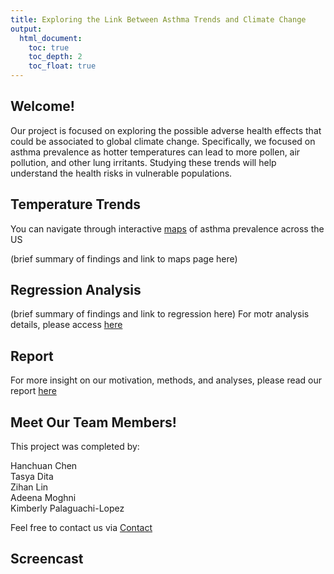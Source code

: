 ```yaml
---
title: Exploring the Link Between Asthma Trends and Climate Change
output: 
  html_document:
    toc: true
    toc_depth: 2
    toc_float: true
---
```


## Welcome!

Our project is focused on exploring the possible adverse health effects that could be associated to global climate change.  Specifically, we focused on asthma prevalence as hotter temperatures can lead to more pollen, air pollution, and other lung irritants. Studying these trends will help understand the health risks in vulnerable populations.


## Temperature Trends

You can navigate through interactive [maps](https://klopez67.shinyapps.io/final_draft/) of asthma prevalence across the US

(brief summary of findings and link to maps page here)

## Regression Analysis

(brief summary of findings and link to regression here) For motr analysis details, please access [here](regression.html)

## Report

For more insight on our motivation, methods, and analyses, please read our report [here](report.html)

## Meet Our Team Members!

This project was completed by:

Hanchuan Chen  
Tasya Dita   
Zihan Lin  
Adeena Moghni  
Kimberly Palaguachi-Lopez  

Feel free to contact us via [Contact](Contact.html)

## Screencast


